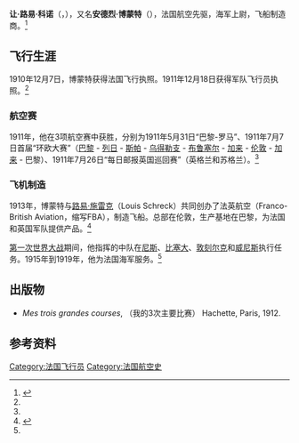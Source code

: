 {{Infobox Person
|name    = Jean Louis Conneau
|image    = Jean Louis Conneau.jpg
|caption   = 让·路易·科诺（又名安德烈·博蒙特）
|birth_date = {{birth date|1880|02|08|df=y}}
|birth_place = 法国[[埃罗省|埃罗省]][[洛代沃|洛代沃]]
|death_date = {{death date and age|1937|08|05|1880|02|08|df=y}}
|death_place = 洛代沃
|other_names = 安德烈·博蒙特
|known_for  = 1911年巴黎-罗马航空赛、环欧大赛、每日邮报英国巡回赛获胜者
|occupation = 海军中尉<br />飞行员<br />公司董事<br />飞船制造商
|nationality = 法国
}}

'''让·路易·科诺'''（{{lang|fr|Jean Louis Conneau}}，{{bd|1880年|2月8日|1937年|8月5日}}），又名'''安德烈·博蒙特'''（{{lang|fr|André Beaumont}}），法国航空先驱，海军上尉，飞船制造商。<ref name="EarlyAv">{{Cite web |url=http://earlyaviators.com/econneau.htm |title=Early Aviators - profile of Jean Conneau, AKA André Beaumont |access-date=2011-07-05 |archive-url=https://web.archive.org/web/20101123111351/http://earlyaviators.com/econneau.htm |archive-date=2010-11-23 |dead-url=yes }}</ref>

== 飞行生涯 ==
1910年12月7日，博蒙特获得法国飞行执照。1911年12月18日获得军队飞行员执照。<ref name="EarlyAv"/>

=== 航空赛 ===
1911年，他在3项航空赛中获胜，分别为1911年5月31日“巴黎-罗马”、1911年7月7日首届“环欧大赛”（[[巴黎|巴黎]] - [[列日|列日]] - [[斯帕|斯帕]] - [[乌得勒支|乌得勒支]] - [[布鲁塞尔|布鲁塞尔]] - [[加来|加来]] - [[伦敦|伦敦]] - [[加来|加来]] - 巴黎）、1911年7月26日“每日邮报英国巡回赛”（英格兰和苏格兰）。<ref name="EarlyAv"/> 

=== 飞机制造 ===
1913年，博蒙特与[[路易·施雷克|路易·施雷克]]（Louis Schreck）共同创办了法英航空（Franco-British Aviation，缩写FBA），制造飞船。总部在伦敦，生产基地在巴黎，为法国和英国军队提供产品。<ref>{{cite web |url=http://earlyaviators.com/econneau.htm |title=Jean Conneau |accessdate=2010-11-04 |quote= |publisher=Early Aviators |archive-url=https://web.archive.org/web/20101123111351/http://earlyaviators.com/econneau.htm |archive-date=2010-11-23 |dead-url=yes }}</ref>

[[第一次世界大战|第一次世界大战]]期间，他指挥的中队在[[尼斯|尼斯]]、[[比塞大|比塞大]]、[[敦刻尔克|敦刻尔克]]和[[威尼斯|威尼斯]]执行任务。1915年到1919年，他为法国海军服务。<ref name="EarlyAv"/>

== 出版物 ==
* ''Mes trois grandes courses'', （我的3次主要比赛） Hachette, Paris, 1912.

== 参考资料 ==
{{reflist}}

{{DEFAULTSORT:Conneau, Jean}}
[[Category:法国飞行员|Category:法国飞行员]]
[[Category:法国航空史|Category:法国航空史]]